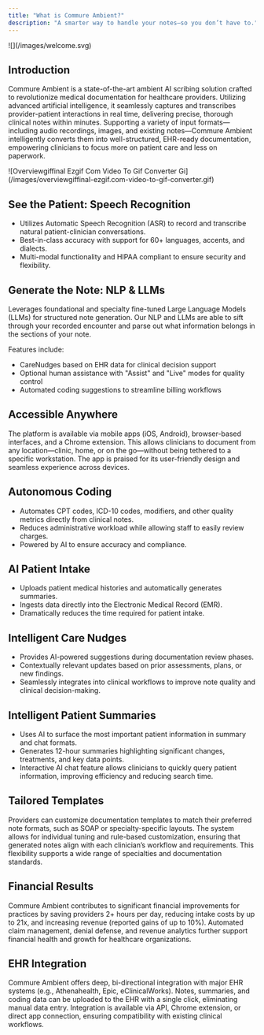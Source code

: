 ```yaml
---
title: "What is Commure Ambient?"
description: "A smarter way to handle your notes—so you don’t have to."
---
```


<Frame>
  ![](/images/welcome.svg)
</Frame>

## Introduction

Commure Ambient is a state-of-the-art ambient AI scribing solution crafted to revolutionize medical documentation for healthcare providers. Utilizing advanced artificial intelligence, it seamlessly captures and transcribes provider-patient interactions in real time, delivering precise, thorough clinical notes within minutes. Supporting a variety of input formats—including audio recordings, images, and existing notes—Commure Ambient intelligently converts them into well-structured, EHR-ready documentation, empowering clinicians to focus more on patient care and less on paperwork.

<Frame>
  ![Overviewgiffinal Ezgif Com Video To Gif Converter Gi](/images/overviewgiffinal-ezgif.com-video-to-gif-converter.gif)
</Frame>

## See the Patient: Speech Recognition

- Utilizes Automatic Speech Recognition (ASR) to record and transcribe natural patient-clinician conversations.
- Best-in-class accuracy with support for 60\+ languages, accents, and dialects.
- Multi-modal functionality and HIPAA compliant to ensure security and flexibility.

## Generate the Note: NLP & LLMs

Leverages foundational and specialty fine-tuned Large Language Models (LLMs) for structured note generation. Our NLP and LLMs are able to sift through your recorded encounter and parse out what information belongs in the sections of your note. 

Features include:

- CareNudges based on EHR data for clinical decision support
- Optional human assistance with "Assist" and "Live" modes for quality control
- Automated coding suggestions to streamline billing workflows

## Accessible Anywhere

The platform is available via mobile apps (iOS, Android), browser-based interfaces, and a Chrome extension. This allows clinicians to document from any location—clinic, home, or on the go—without being tethered to a specific workstation. The app is praised for its user-friendly design and seamless experience across devices.

## Autonomous Coding

- Automates CPT codes, ICD-10 codes, modifiers, and other quality metrics directly from clinical notes.
- Reduces administrative workload while allowing staff to easily review charges.
- Powered by AI to ensure accuracy and compliance.

## AI Patient Intake

- Uploads patient medical histories and automatically generates summaries.
- Ingests data directly into the Electronic Medical Record (EMR).
- Dramatically reduces the time required for patient intake.

## Intelligent Care Nudges

- Provides AI-powered suggestions during documentation review phases.
- Contextually relevant updates based on prior assessments, plans, or new findings.
- Seamlessly integrates into clinical workflows to improve note quality and clinical decision-making.

## Intelligent Patient Summaries

- Uses AI to surface the most important patient information in summary and chat formats.
- Generates 12-hour summaries highlighting significant changes, treatments, and key data points.
- Interactive AI chat feature allows clinicians to quickly query patient information, improving efficiency and reducing search time.

## Tailored Templates

Providers can customize documentation templates to match their preferred note formats, such as SOAP or specialty-specific layouts. The system allows for individual tuning and rule-based customization, ensuring that generated notes align with each clinician’s workflow and requirements. This flexibility supports a wide range of specialties and documentation standards.

## Financial Results

Commure Ambient contributes to significant financial improvements for practices by saving providers 2\+ hours per day, reducing intake costs by up to 21x, and increasing revenue (reported gains of up to 10%). Automated claim management, denial defense, and revenue analytics further support financial health and growth for healthcare organizations.

## EHR Integration

Commure Ambient offers deep, bi-directional integration with major EHR systems (e.g., Athenahealth, Epic, eClinicalWorks). Notes, summaries, and coding data can be uploaded to the EHR with a single click, eliminating manual data entry. Integration is available via API, Chrome extension, or direct app connection, ensuring compatibility with existing clinical workflows.